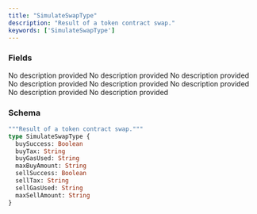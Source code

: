 ```yaml
---
title: "SimulateSwapType"
description: "Result of a token contract swap."
keywords: ['SimulateSwapType']
---
```


### Fields

<ResponseField name="buySuccess" type="Boolean">
  No description provided
</ResponseField>

<ResponseField name="buyTax" type="String">
  No description provided
</ResponseField>

<ResponseField name="buyGasUsed" type="String">
  No description provided
</ResponseField>

<ResponseField name="maxBuyAmount" type="String">
  No description provided
</ResponseField>

<ResponseField name="sellSuccess" type="Boolean">
  No description provided
</ResponseField>

<ResponseField name="sellTax" type="String">
  No description provided
</ResponseField>

<ResponseField name="sellGasUsed" type="String">
  No description provided
</ResponseField>

<ResponseField name="maxSellAmount" type="String">
  No description provided
</ResponseField>

### Schema


```graphql 
"""Result of a token contract swap."""
type SimulateSwapType {
  buySuccess: Boolean
  buyTax: String
  buyGasUsed: String
  maxBuyAmount: String
  sellSuccess: Boolean
  sellTax: String
  sellGasUsed: String
  maxSellAmount: String
}
```
